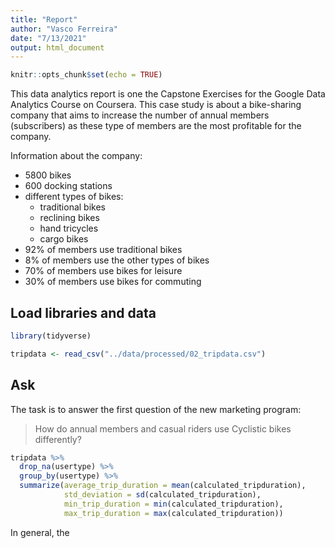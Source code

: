 ```yaml
---
title: "Report"
author: "Vasco Ferreira"
date: "7/13/2021"
output: html_document
---
```


```r
knitr::opts_chunk$set(echo = TRUE)
```

This data analytics report is one the Capstone Exercises for the Google Data
Analytics Course on Coursera. This case study is about a bike-sharing company
that aims to increase the number of annual members (subscribers) as these type 
of members are the most profitable for the company.

Information about the company:

- 5800 bikes
- 600 docking stations
- different types of bikes:
  - traditional bikes
  - reclining bikes
  - hand tricycles
  - cargo bikes
- 92% of members use traditional bikes
- 8% of members use the other types of bikes
- 70% of members use bikes for leisure
- 30% of members use bikes for commuting

## Load libraries and data

```r
library(tidyverse)
```

```r
tripdata <- read_csv("../data/processed/02_tripdata.csv")
```


## Ask

The task is to answer the first question of the new marketing program:

> How do annual members and casual riders use Cyclistic bikes differently?

```r
tripdata %>% 
  drop_na(usertype) %>% 
  group_by(usertype) %>% 
  summarize(average_trip_duration = mean(calculated_tripduration), 
            std_deviation = sd(calculated_tripduration),
            min_trip_duration = min(calculated_tripduration),
            max_trip_duration = max(calculated_tripduration))
```

In general, the